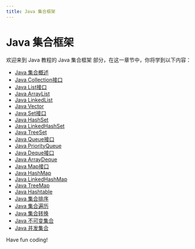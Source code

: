 ```yaml
---
title: Java 集合框架
---
```


# Java 集合框架

欢迎来到 Java 教程的 Java 集合框架 部分，在这一章节中，你将学到以下内容：

- [Java 集合概述](./0-java-collection-overview.mdx)
- [Java Collection接口](./1-java-collection-interface.mdx)
- [Java List接口](./2-java-list-interface.mdx)
- [Java ArrayList](./3-java-arraylist.mdx)
- [Java LinkedList](./4-java-linkedlist.mdx)
- [Java Vector](./5-java-vector.mdx)
- [Java Set接口](./6-java-set-interface.mdx)
- [Java HashSet](./7-java-hashset.mdx)
- [Java LinkedHashSet](./8-java-linkedhashset.mdx)
- [Java TreeSet](./9-java-treeset.mdx)
- [Java Queue接口](./10-java-queue-interface.mdx)
- [Java PriorityQueue](./11-java-priorityqueue.mdx)
- [Java Deque接口](./12-java-deque-interface.mdx)
- [Java ArrayDeque](./13-java-arraydeque.mdx)
- [Java Map接口](./14-java-map-interface.mdx)
- [Java HashMap](./15-java-hashmap.mdx)
- [Java LinkedHashMap](./16-java-linkedhashmap.mdx)
- [Java TreeMap](./17-java-treemap.mdx)
- [Java Hashtable](./18-java-hashtable.mdx)
- [Java 集合排序](./19-java-collection-sorting.mdx)
- [Java 集合遍历](./20-java-collection-traversal.mdx)
- [Java 集合转换](./21-java-collection-conversion.mdx)
- [Java 不可变集合](./22-java-immutable-collection.mdx)
- [Java 并发集合](./23-java-concurrent-collection.mdx)

Have fun coding!